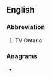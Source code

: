 {{also|tvo|tvö}}
==English==

===Abbreviation===
{{rfc-header|Abbreviation}}
{{head|en|abbreviation}}

# TV Ontario

===Anagrams===
* {{anagrams|en|VOT|VoT}}